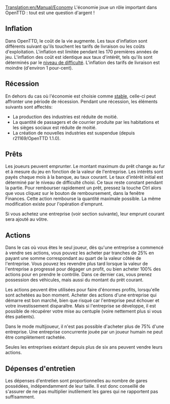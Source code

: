 [[Translation:en/Manual/Economy]]
{{fr/Traduction|en/Manual/Economy|99}}
{{fr/Manual/Table des matières}}
L'économie joue un rôle important dans OpenTTD : tout est une question d'argent !

==Inflation==
Dans OpenTTD, le coût de la vie augmente. Les taux d'inflation sont différents suivant qu'ils touchent les tarifs de livraison ou les coûts d'exploitation. L'inflation est limitée pendant les 170 premières années de jeu. L'inflation des coût est identique aux taux d'intérêt, tels qu'ils sont déterminés par le [[en/Difficulté|niveau de difficulté]]. L'inflation des tarifs de livraison est moindre (d'environ 1 pour-cent).

==Récession==
En dehors du cas où l'économie est choisie comme [[en/Difficulté|stable]], celle-ci peut affronter une période de récession. Pendant une récession, les éléments suivants sont affectés:
* La production des industries est réduite de moitié.
* La quantité de passagers et de courrier produite par les habitations et les sièges sociaux est réduite de moitié. 
* La création de nouvelles industries est suspendue (depuis r21169/OpenTTD 1.1.0).

==Prêts==
Les joueurs peuvent emprunter. Le montant maximum du prêt change au fur et à mesure du jeu en fonction de la valeur de l'entreprise. Les intérêts sont payés chaque mois à la banque, au taux courant.
Le taux d'intérêt initial est déterminé par le niveau de difficulté choisi. Ce taux reste constant pendant la partie.
Pour rembourser rapidement un prêt, pressez la touche Ctrl alors que vous cliquez sur le bouton de remboursement, dans la fenêtre Finances. Cette action rembourse la quantité maximale possible. La même modification existe pour l'opération d'emprunt.

Si vous achetez une entreprise (voir section suivante), leur emprunt courant sera ajouté au vôtre.

==Actions==
Dans le cas où vous êtes le seul joueur, dès qu'une entreprise a commencé à vendre ses actions, vous pouvez les acheter par tranches de 25% en payant une somme correspondant au quart de la valeur côtée de l'entreprise. Vous pouvez les revendre plus tard lorsque la valeur de l'entreprise a progressé pour dégager un profit, ou bien acheter 100% des actions pour en prendre le contrôle. Dans ce dernier cas, vous prenez possession des véhicules, mais aussi du montant du prêt courant.

Les actions peuvent être utilisées pour faire d'énormes profits, lorsqu'elle sont achetées au bon moment. Acheter des actions d'une entreprise qui démarre est bon marché, bien que risqué car l'entreprise peut échouer et votre investissement disparaître. Mais si l'entreprise se développe, il est possible de récupérer votre mise au centuple (voire nettement plus si vous êtes patients).

Dans le mode multijoueur, il n'est pas possible d'acheter plus de 75% d'une entreprise. Une entreprise concurrente jouée par un joueur humain ne peut être complètement rachetée.

Seules les entreprises existant depuis plus de six ans peuvent vendre leurs actions.

==Dépenses d'entretien==

Les dépenses d'entretien sont proportionnelles au nombre de gares possédées, indépendamment de leur taille. Il est donc conseillé de s'assurer de ne pas multiplier inutilement les gares qui ne rapportent pas suffisamment.